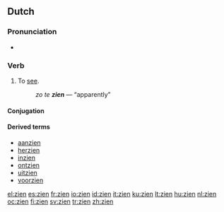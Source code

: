 ==Dutch==

===Pronunciation===
*{{audio|Nl-zien.ogg|audio}}

===Verb===
{{nl-verb-strong|5}}

# To [[see]].
#: ''zo te '''zien''''' — “apparently”

====Conjugation====
{{nl-verb-table|zie|ziet|zag|zagen|gezien|zie}}

====Derived terms====
{{top4}}
* [[aanzien]]
* [[herzien]]
* [[inzien]]
* [[ontzien]]
* [[uitzien]]
* [[voorzien]]
{{bottom}}

[[el:zien]]
[[es:zien]]
[[fr:zien]]
[[io:zien]]
[[id:zien]]
[[it:zien]]
[[ku:zien]]
[[lt:zien]]
[[hu:zien]]
[[nl:zien]]
[[oc:zien]]
[[fi:zien]]
[[sv:zien]]
[[tr:zien]]
[[zh:zien]]